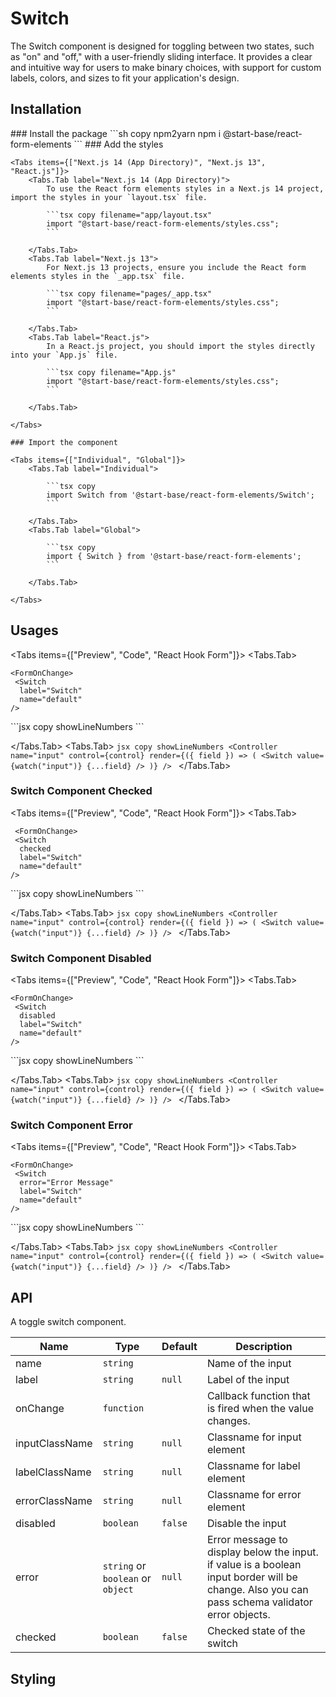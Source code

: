 
# Switch

The Switch component is designed for toggling between two states, such as "on" and "off," with a user-friendly sliding interface. It provides a clear and intuitive way for users to make binary choices, with support for custom labels, colors, and sizes to fit your application's design.

## Installation

<Steps>
    ### Install the package
    ```sh copy npm2yarn
    npm i @start-base/react-form-elements
    ```
    ### Add the styles

    <Tabs items={["Next.js 14 (App Directory)", "Next.js 13", "React.js"]}>
        <Tabs.Tab label="Next.js 14 (App Directory)">
            To use the React form elements styles in a Next.js 14 project, import the styles in your `layout.tsx` file.

            ```tsx copy filename="app/layout.tsx"
            import "@start-base/react-form-elements/styles.css";
            ```

        </Tabs.Tab>
        <Tabs.Tab label="Next.js 13">
            For Next.js 13 projects, ensure you include the React form elements styles in the `_app.tsx` file.

            ```tsx copy filename="pages/_app.tsx"
            import "@start-base/react-form-elements/styles.css";
            ```

        </Tabs.Tab>
        <Tabs.Tab label="React.js">
            In a React.js project, you should import the styles directly into your `App.js` file.

            ```tsx copy filename="App.js"
            import "@start-base/react-form-elements/styles.css";
            ```

        </Tabs.Tab>

    </Tabs>

    ### Import the component

    <Tabs items={["Individual", "Global"]}>
        <Tabs.Tab label="Individual">

            ```tsx copy
            import Switch from '@start-base/react-form-elements/Switch';
            ```

        </Tabs.Tab>
        <Tabs.Tab label="Global">

            ```tsx copy
            import { Switch } from '@start-base/react-form-elements';
            ```

        </Tabs.Tab>

    </Tabs>

</Steps>

## Usages

<Tabs items={["Preview", "Code", "React Hook Form"]}>
  <Tabs.Tab>
  <Preview height="200px">
   
    <FormOnChange>
     <Switch
      label="Switch"
      name="default"
    />
  </FormOnChange>
  </Preview>
  </Tabs.Tab>
  <Tabs.Tab>
    ```jsx copy showLineNumbers
    <Switch
      label="Switch"
      name="default"
      onChange={handleChange}
    />
    ```

  </Tabs.Tab>
  <Tabs.Tab>
    ```jsx copy showLineNumbers
    <Controller
        name="input"
        control={control}
        render={({ field }) => (
          <Switch
            value={watch("input")}
            {...field}
          />
        )}
    />
    ```
  </Tabs.Tab>
</Tabs>

### Switch Component Checked

<Tabs items={["Preview", "Code", "React Hook Form"]}>
  <Tabs.Tab>
  <Preview height="200px">
    
     <FormOnChange>
     <Switch
      checked
      label="Switch"
      name="default"
    />
  </FormOnChange>
  </Preview>
  </Tabs.Tab>
  <Tabs.Tab>
    ```jsx copy showLineNumbers
    <Switch
      checked
      label="Switch"
      name="default"
      onChange={handleChange}
    />
    ```

  </Tabs.Tab>
  <Tabs.Tab>
    ```jsx copy showLineNumbers
    <Controller
        name="input"
        control={control}
        render={({ field }) => (
          <Switch
            value={watch("input")}
            {...field}
          />
        )}
    />
    ```
  </Tabs.Tab>
</Tabs>

### Switch Component Disabled

<Tabs items={["Preview", "Code", "React Hook Form"]}>
  <Tabs.Tab>
  <Preview height="200px">
    
    <FormOnChange>
     <Switch
      disabled
      label="Switch"
      name="default"
    />
  </FormOnChange>
  </Preview>
  </Tabs.Tab>
  <Tabs.Tab>
    ```jsx copy showLineNumbers
    <Switch
      disabled
      label="Switch"
      name="default"
      onChange={handleChange}
    />
    ```

  </Tabs.Tab>
  <Tabs.Tab>
    ```jsx copy showLineNumbers
    <Controller
        name="input"
        control={control}
        render={({ field }) => (
          <Switch
            value={watch("input")}
            {...field}
          />
        )}
    />
    ```
  </Tabs.Tab>
</Tabs>

### Switch Component Error

<Tabs items={["Preview", "Code", "React Hook Form"]}>
  <Tabs.Tab>
  <Preview height="200px">
    
    <FormOnChange>
     <Switch
      error="Error Message"
      label="Switch"
      name="default"
    />
  </FormOnChange>
  </Preview>
  </Tabs.Tab>
  <Tabs.Tab>
    ```jsx copy showLineNumbers
    <Switch
      error="Error Message"
      label="Switch"
      name="default"
      onChange={handleChange}
    />
    ```

  </Tabs.Tab>
  <Tabs.Tab>
    ```jsx copy showLineNumbers
    <Controller
        name="input"
        control={control}
        render={({ field }) => (
          <Switch
            value={watch("input")}
            {...field}
          />
        )}
    />
    ```
  </Tabs.Tab>
</Tabs>

## API

A toggle switch component.

| Name           | Type                              | Default | Description                                                                                                                                    |
| -------------- | --------------------------------- | ------- | ---------------------------------------------------------------------------------------------------------------------------------------------- |
| name           | `string`                          |         | Name of the input                                                                                                                              |
| label          | `string`                          | `null`  | Label of the input                                                                                                                             |
| onChange       | `function`                        |         | Callback function that is fired when the value changes.                                                                                        |
| inputClassName | `string`                          | `null`  | Classname for input element                                                                                                                    |
| labelClassName | `string`                          | `null`  | Classname for label element                                                                                                                    |
| errorClassName | `string`                          | `null`  | Classname for error element                                                                                                                    |
| disabled       | `boolean`                         | `false` | Disable the input                                                                                                                              |
| error          | `string` or `boolean` or `object` | `null`  | Error message to display below the input. if value is a boolean input border will be change. Also you can pass schema validator error objects. |
| checked        | `boolean`                         | `false` | Checked state of the switch                                                                                                                    |

## Styling
